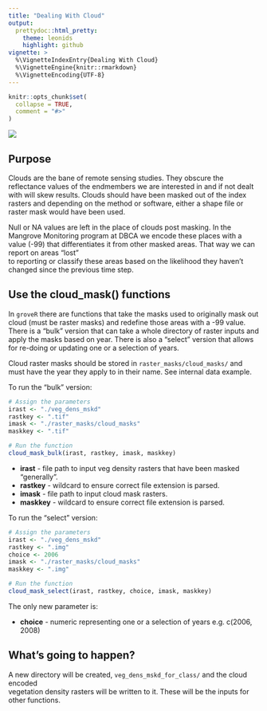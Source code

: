 ```yaml
---
title: "Dealing With Cloud"
output: 
  prettydoc::html_pretty:
    theme: leonids
    highlight: github
vignette: >
  %\VignetteIndexEntry{Dealing With Cloud}
  %\VignetteEngine{knitr::rmarkdown}
  %\VignetteEncoding{UTF-8}
---
```


```r
knitr::opts_chunk$set(
  collapse = TRUE,
  comment = "#>"
)
```

![](plots/tree_logo_small.png)

## Purpose
Clouds are the bane of remote sensing studies. They obscure the reflectance values 
of the endmembers we are interested in and if not dealt with will skew results. 
Clouds should have been masked out of the index rasters and depending on the method 
or software, either a shape file or raster mask would have been used.

Null or NA values are left in the place of clouds post masking. In the Mangrove 
Monitoring program at DBCA we encode these places with a value (-99) that 
differentiates it from other masked areas. That way we can report on areas "lost"  
to reporting or classify these areas based on the likelihood they haven't changed 
since the previous time step.


## Use the cloud_mask() functions
In `groveR` there are functions that take the masks used to originally mask out 
cloud (must be raster masks) and redefine those areas with a -99 value. There is 
a "bulk" version that can take a whole directory of raster inputs and apply the 
masks based on year. There is also a "select" version that allows for re-doing or 
updating one or a selection of years.

Cloud raster masks should be stored in `raster_masks/cloud_masks/` and must have 
the year they apply to in their name. See internal data example.

To run the "bulk" version:

```r
# Assign the parameters
irast <- "./veg_dens_mskd"
rastkey <- ".tif"
imask <- "./raster_masks/cloud_masks"
maskkey <- ".tif"

# Run the function
cloud_mask_bulk(irast, rastkey, imask, maskkey)
```

* **irast** - file path to input veg density rasters that have been masked "generally".
* **rastkey** - wildcard to ensure correct file extension is parsed. 
* **imask** - file path to input cloud mask rasters.
* **maskkey** - wildcard to ensure correct file extension is parsed.

To run the "select" version:

```r
# Assign the parameters
irast <- "./veg_dens_mskd"
rastkey <- ".img"
choice <- 2006
imask <- "./raster_masks/cloud_masks"
maskkey <- ".img"

# Run the function
cloud_mask_select(irast, rastkey, choice, imask, maskkey)
```

The only new parameter is:

* **choice** - numeric representing one or a selection of years e.g. c(2006, 2008)

## What's going to happen?
A new directory will be created, `veg_dens_mskd_for_class/` and the cloud encoded  
vegetation density rasters will be written to it. These will be the inputs for 
other functions.
